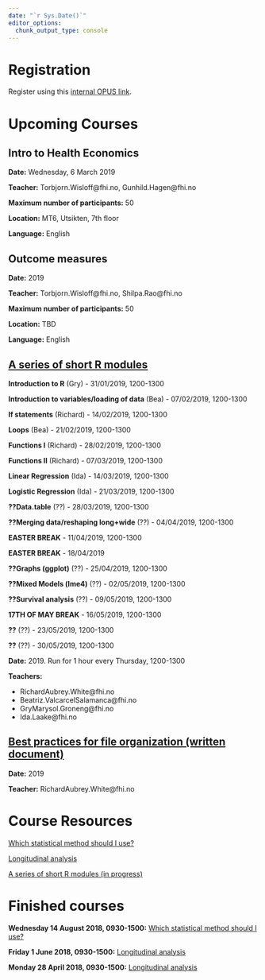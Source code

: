 ```yaml
---
date: "`r Sys.Date()`"
editor_options: 
  chunk_output_type: console
---
```


# Registration

Register using this [internal OPUS link](http://samarbeid.fhi.no/sites/1294/_layouts/15/WopiFrame.aspx?sourcedoc={91898DA5-F6FA-4578-8C57-7F516DCF032A}&file=Kurs.xlsx&action=default).

# Upcoming Courses

## Intro to Health Economics

**Date:** Wednesday, 6 March 2019

**Teacher:** Torbjorn.Wisloff@fhi.no, Gunhild.Hagen@fhi.no

**Maximum number of participants:** 50

**Location:** MT6, Utsikten, 7th floor

**Language:** English

## Outcome measures

**Date:** 2019

**Teacher:** Torbjorn.Wisloff@fhi.no, Shilpa.Rao@fhi.no

**Maximum number of participants:** 50

**Location:** TBD

**Language:** English

## [A series of short R modules](/short_r_modules/index.html)

**Introduction to R** (Gry) - 31/01/2019, 1200-1300
  
**Introduction to variables/loading of data** (Bea) - 07/02/2019, 1200-1300
  
**If statements** (Richard) - 14/02/2019, 1200-1300
  
**Loops** (Bea) - 21/02/2019, 1200-1300
  
**Functions I** (Richard) - 28/02/2019, 1200-1300
  
**Functions II** (Richard) - 07/03/2019, 1200-1300

**Linear Regression** (Ida) - 14/03/2019, 1200-1300

**Logistic Regression** (Ida) - 21/03/2019, 1200-1300

**??Data.table** (??) - 28/03/2019, 1200-1300

**??Merging data/reshaping long+wide** (??) - 04/04/2019, 1200-1300

**EASTER BREAK** - 11/04/2019, 1200-1300

**EASTER BREAK** - 18/04/2019

**??Graphs (ggplot)** (??) - 25/04/2019, 1200-1300

**??Mixed Models (lme4)** (??) - 02/05/2019, 1200-1300

**??Survival analysis** (??) - 09/05/2019, 1200-1300

**17TH OF MAY BREAK** - 16/05/2019, 1200-1300

**??** (??) - 23/05/2019, 1200-1300

**??** (??) - 30/05/2019, 1200-1300
  
**Date:** 2019. Run for 1 hour every Thursday, 1200-1300

**Teachers:** 

- RichardAubrey.White@fhi.no
- Beatriz.ValcarcelSalamanca@fhi.no
- GryMarysol.Groneng@fhi.no
- Ida.Laake@fhi.no

## [Best practices for file organization (written document)](/best_practices_files/index.html)

**Date:** 2019

**Teacher:** RichardAubrey.White@fhi.no

\hline

# Course Resources

[Which statistical method should I use?](/which_stats_method/index.html)

[Longitudinal analysis](/longitudinal_analysis/index.html)

[A series of short R modules (in progress)](/short_r_modules/index.html)

# Finished courses

**Wednesday 14 August 2018, 0930-1500:** [Which statistical method should I use?](/which_stats_method/index.html)

**Friday 1 June 2018, 0930-1500:** [Longitudinal analysis](/longitudinal_analysis/index.html)

**Monday 28 April 2018, 0930-1500:** [Longitudinal analysis](/longitudinal_analysis/index.html)

